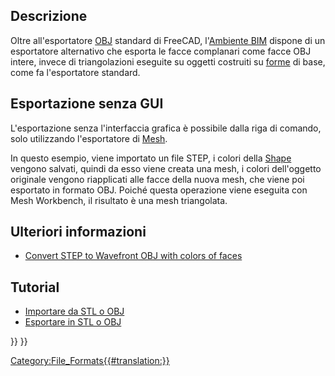 <languages/>

{{Docnav/it
|[[Arch_DAE/it|DAE]]
|[[Arch_JSON/it|JSON]]
|[[BIM_Workbench/it|BIM]]
|IconL=
|IconR=
|IconC=Workbench_BIM.svg
}}

{{TOCright}}

<span id="Description"></span>
==Descrizione==

Oltre all'esportatore [https://en.wikipedia.org/wiki/Wavefront_.obj_file OBJ] standard di FreeCAD, l'[[BIM_Workbench/it|Ambiente BIM]] dispone di un esportatore alternativo che esporta le facce complanari come facce OBJ intere, invece di triangolazioni eseguite su oggetti costruiti su [[Shape/it|forme]] di base, come fa l'esportatore standard.

<span id="Exporting_without_GUI"></span>
== Esportazione senza GUI ==

L'esportazione senza l'interfaccia grafica è possibile dalla riga di comando, solo utilizzando l'esportatore di [[Mesh_Workbench/it|Mesh]].

In questo esempio, viene importato un file STEP, i colori della [[Shape/it|Shape]] vengono salvati, quindi da esso viene creata una mesh, i colori dell'oggetto originale vengono riapplicati alle facce della nuova mesh, che viene poi esportato in formato OBJ. Poiché questa operazione viene eseguita con Mesh Workbench, il risultato è una mesh triangolata.

{{Code|code=
import Mesh
import MeshPart
import Import

data = Import.open("example.stp")
shape = data[0][0].Shape
shape_colors = data[0][1]

mesh = MeshPart.meshFromShape(Shape=shape, LinearDeflection=0.1, Segments=True)

face_colors = [(0, 0, 0)] * mesh.CountFacets

for i in range(mesh.countSegments()):
    color = shape_colors[i]
    segm = mesh.getSegment(i)
    for j in segm:
        face_colors[j] = color

mesh.write(Filename="new_example.obj", Material=face_colors, Format="obj")
}}

<span id="More_information"></span>
== Ulteriori informazioni ==

* [https://forum.freecadweb.org/viewtopic.php?f=8&t=37452 Convert STEP to Wavefront OBJ with colors of faces]

<span id="Tutorials"></span>
==Tutorial==

* [[Import_from_STL_or_OBJ/it|Importare da STL o OBJ]]
* [[Export_to_STL_or_OBJ/it|Esportare in STL o OBJ]]


{{Docnav/it
|[[Arch_DAE/it|DAE]]
|[[Arch_JSON/it|JSON]]
|[[BIM_Workbench/it|BIM]]
|IconL=
|IconR=
|IconC=Workbench_BIM.svg
}}

{{BIM_Tools_navi{{#translation:}}}}
{{Userdocnavi{{#translation:}}}}
[[Category:File_Formats{{#translation:}}]]